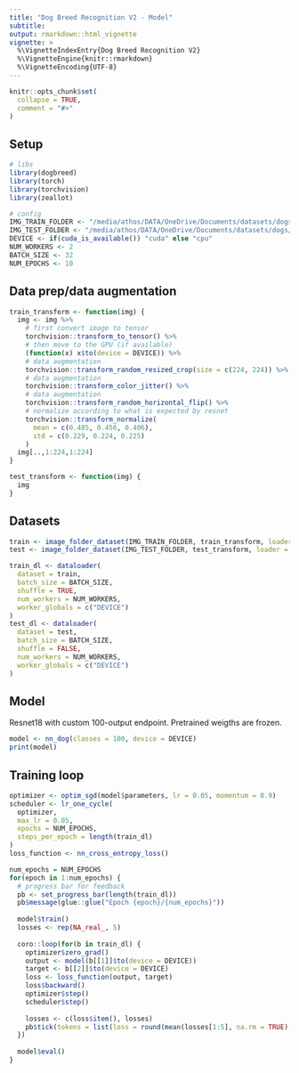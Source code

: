 ```yaml
---
title: "Dog Breed Recognition V2 - Model"
subtitle: 
output: rmarkdown::html_vignette
vignette: >
  %\VignetteIndexEntry{Dog Breed Recognition V2}
  %\VignetteEngine{knitr::rmarkdown}
  %\VignetteEncoding{UTF-8}
---
```


```r
knitr::opts_chunk$set(
  collapse = TRUE,
  comment = "#>"
)
```

## Setup

```r
# libs
library(dogbreed)
library(torch)
library(torchvision)
library(zeallot)

# config
IMG_TRAIN_FOLDER <- "/media/athos/DATA/OneDrive/Documents/datasets/dogs/train/"
IMG_TEST_FOLDER <- "/media/athos/DATA/OneDrive/Documents/datasets/dogs/recognition/test/"
DEVICE <- if(cuda_is_available()) "cuda" else "cpu"
NUM_WORKERS <- 2
BATCH_SIZE <- 32
NUM_EPOCHS <- 10
```

## Data prep/data augmentation

```r
train_transform <- function(img) {
  img <- img %>%
    # first convert image to tensor
    torchvision::transform_to_tensor() %>%
    # then move to the GPU (if available)
    (function(x) x$to(device = DEVICE)) %>%
    # data augmentation
    torchvision::transform_random_resized_crop(size = c(224, 224)) %>%
    # data augmentation
    torchvision::transform_color_jitter() %>%
    # data augmentation
    torchvision::transform_random_horizontal_flip() %>%
    # normalize according to what is expected by resnet
    torchvision::transform_normalize(
      mean = c(0.485, 0.456, 0.406), 
      std = c(0.229, 0.224, 0.225)
    )
  img[..,1:224,1:224]
}

test_transform <- function(img) {
  img
}
```

## Datasets

```r
train <- image_folder_dataset(IMG_TRAIN_FOLDER, train_transform, loader = magick_loader)
test <- image_folder_dataset(IMG_TEST_FOLDER, test_transform, loader = magick_loader)
```

```r
train_dl <- dataloader(
  dataset = train,
  batch_size = BATCH_SIZE,
  shuffle = TRUE,
  num_workers = NUM_WORKERS,
  worker_globals = c("DEVICE")
)
test_dl <- dataloader(
  dataset = test,
  batch_size = BATCH_SIZE,
  shuffle = FALSE,
  num_workers = NUM_WORKERS,
  worker_globals = c("DEVICE")
)
```

## Model

Resnet18 with custom 100-output endpoint. Pretrained weigths are frozen.

```r
model <- nn_dog(classes = 100, device = DEVICE)
print(model)
```

## Training loop

```r
optimizer <- optim_sgd(model$parameters, lr = 0.05, momentum = 0.9)
scheduler <- lr_one_cycle(
  optimizer, 
  max_lr = 0.05, 
  epochs = NUM_EPOCHS, 
  steps_per_epoch = length(train_dl)
)
loss_function <- nn_cross_entropy_loss()
```

```r
num_epochs = NUM_EPOCHS
for(epoch in 1:num_epochs) {
  # progress bar for feedback
  pb <- set_progress_bar(length(train_dl))
  pb$message(glue::glue("Epoch {epoch}/{num_epochs}"))
  
  model$train()
  losses <- rep(NA_real_, 5)
  
  coro::loop(for(b in train_dl) {
    optimizer$zero_grad()
    output <- model(b[[1]]$to(device = DEVICE))
    target <- b[[2]]$to(device = DEVICE)
    loss <- loss_function(output, target)
    loss$backward()
    optimizer$step()
    scheduler$step()
    
    losses <- c(loss$item(), losses)
    pb$tick(tokens = list(loss = round(mean(losses[1:5], na.rm = TRUE), 4)))
  })
  
  model$eval()
}
```

